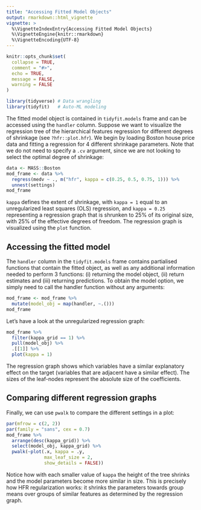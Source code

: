```yaml
---
title: "Accessing Fitted Model Objects"
output: rmarkdown::html_vignette
vignette: >
  %\VignetteIndexEntry{Accessing Fitted Model Objects}
  %\VignetteEngine{knitr::rmarkdown}
  %\VignetteEncoding{UTF-8}
---
```


```r
knitr::opts_chunk$set(
  collapse = TRUE,
  comment = "#>",
  echo = TRUE,
  message = FALSE,
  warning = FALSE
)
```

```r
library(tidyverse) # Data wrangling
library(tidyfit)   # Auto-ML modeling
```

The fitted model object is contained in `tidyfit.models` frame and can be accessed using the `handler` column. Suppose we want to visualize the regression tree of the hierarchical features regression for different degrees of shrinkage (see `?hfr::plot.hfr`). We begin by loading Boston house price data and fitting a regression for 4 different shrinkage parameters. Note that we do not need to specify a `.cv` argument, since we are not looking to select the optimal degree of shrinkage:

```r
data <- MASS::Boston
mod_frame <- data %>% 
  regress(medv ~ ., m("hfr", kappa = c(0.25, 0.5, 0.75, 1))) %>% 
  unnest(settings)
mod_frame
```

`kappa` defines the extent of shrinkage, with `kappa = 1` equal to an unregularized least squares (OLS) regression, and `kappa = 0.25` representing a regression graph that is shrunken to 25% of its original size, with 25% of the effective degrees of freedom. The regression graph is visualized using the `plot` function.

## Accessing the fitted model

The `handler` column in the `tidyfit.models` frame contains partialised functions that contain the fitted object, as well as any additional information needed to perform 3 functions: (i) returning the model object, (ii) return estimates and (iii) returning predictions. To obtain the model option, we simply need to call the handler function without any arguments:

```r
mod_frame <- mod_frame %>% 
  mutate(model_obj = map(handler, ~.()))
mod_frame
```

Let's have a look at the unregularized regression graph:

```r
mod_frame %>% 
  filter(kappa_grid == 1) %>% 
  pull(model_obj) %>% 
  .[[1]] %>% 
  plot(kappa = 1)
```

The regression graph shows which variables have a similar explanatory effect on the target (variables that are adjacent have a similar effect). The sizes of the leaf-nodes represent the absolute size of the coefficients.

## Comparing different regression graphs

Finally, we can use `pwalk` to compare the different settings in a plot:

```r
par(mfrow = c(2, 2))
par(family = "sans", cex = 0.7)
mod_frame %>% 
  arrange(desc(kappa_grid)) %>% 
  select(model_obj, kappa_grid) %>% 
  pwalk(~plot(.x, kappa = .y, 
              max_leaf_size = 2, 
              show_details = FALSE))
```

Notice how with each smaller value of `kappa` the height of the tree shrinks and the model parameters become more similar in size. This is precisely how HFR regularization works: it shrinks the parameters towards group means over groups of similar features as determined by the regression graph.
